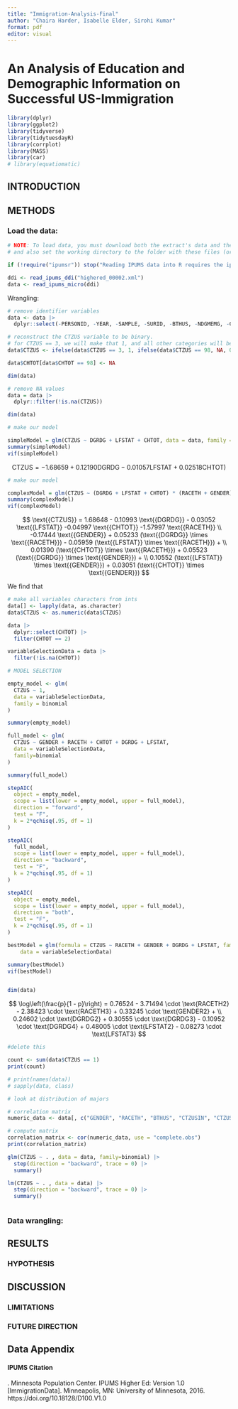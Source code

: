 ```yaml
---
title: "Immigration-Analysis-Final"
author: "Chaira Harder, Isabelle Elder, Sirohi Kumar"
format: pdf
editor: visual
---
```


# An Analysis of Education and Demographic Information on Successful US-Immigration

```r

library(dplyr)
library(ggplot2)
library(tidyverse)
library(tidytuesdayR)
library(corrplot)
library(MASS)
library(car)
# library(equatiomatic)

```

## INTRODUCTION

## METHODS

### Load the data:

```r
# NOTE: To load data, you must download both the extract's data and the DDI
# and also set the working directory to the folder with these files (or change the path below).

if (!require("ipumsr")) stop("Reading IPUMS data into R requires the ipumsr package. It can be installed using the following command: install.packages('ipumsr')")

ddi <- read_ipums_ddi("highered_00002.xml")
data <- read_ipums_micro(ddi)
```

Wrangling:
```r
# remove identifier variables
data <- data |>
  dplyr::select(-PERSONID, -YEAR, -SAMPLE, -SURID, -BTHUS, -NDGMEMG, -CTZUSIN)
```

```r
# reconstruct the CTZUS variable to be binary.
# for CTZUS == 3, we will make that 1, and all other categories will be 0
data$CTZUS <- ifelse(data$CTZUS == 3, 1, ifelse(data$CTZUS == 98, NA, 0))

data$CHTOT[data$CHTOT == 98] <- NA

dim(data)
```


```r
# remove NA values
data = data |>
  dplyr::filter(!is.na(CTZUS))

dim(data)
```


```r
# make our model

simpleModel = glm(CTZUS ~ DGRDG + LFSTAT + CHTOT, data = data, family = binomial)
summary(simpleModel)
vif(simpleModel)
```

$$
\text{{CTZUS}} = -1.68659 + 0.12190 \text{{DGRDG}} - 0.01057 \text{{LFSTAT}} + 0.02518 \text{{CHTOT}})
$$



```r
# make our model

complexModel = glm(CTZUS ~ (DGRDG + LFSTAT + CHTOT) * (RACETH + GENDER), data = data, family = binomial)
summary(complexModel)
vif(complexModel)
```

$$
\text{{CTZUS}} = 1.68648 - 0.10993 \text{{DGRDG}} - 0.03052 \text{{LFSTAT}} -0.04997 \text{{CHTOT}} -1.57997 \text{{RACETH}} \\ -0.17444 \text{{GENDER}} + 0.05233 (\text{{DGRDG}} \times \text{{RACETH}}) - 0.05959 (\text{{LFSTAT}} \times \text{{RACETH}}) + \\ 0.01390 (\text{{CHTOT}} \times \text{{RACETH}}) + 0.05523 (\text{{DGRDG}} \times \text{{GENDER}}) + \\ 0.10552 (\text{{LFSTAT}} \times \text{{GENDER}}) + 0.03051 (\text{{CHTOT}} \times \text{{GENDER}})
$$

We find that 




```r
# make all variables characters from ints
data[] <- lapply(data, as.character)
data$CTZUS <- as.numeric(data$CTZUS)
```


```r
data |>
  dplyr::select(CHTOT) |>
  filter(CHTOT == 2)
```


```r
variableSelectionData = data |>
  filter(!is.na(CHTOT))
```

```r
# MODEL SELECTION

empty_model <- glm(
  CTZUS ~ 1,
  data = variableSelectionData,
  family = binomial
)

summary(empty_model)
```

```r

full_model <- glm(
  CTZUS ~ GENDER + RACETH + CHTOT + DGRDG + LFSTAT,
  data = variableSelectionData,
  family=binomial
)

summary(full_model)
```

```r
stepAIC(
  object = empty_model,
  scope = list(lower = empty_model, upper = full_model),
  direction = "forward",
  test = "F",
  k = 2*qchisq(.95, df = 1)
)
```


```r
stepAIC(
  full_model,
  scope = list(lower = empty_model, upper = full_model),
  direction = "backward",
  test = "F",
  k = 2*qchisq(.95, df = 1)
)
```


```r
stepAIC(
  object = empty_model,
  scope = list(lower = empty_model, upper = full_model),
  direction = "both",
  test = "F",
  k = 2*qchisq(.95, df = 1)
)
```

```r
bestModel = glm(formula = CTZUS ~ RACETH + GENDER + DGRDG + LFSTAT, family = binomial, 
    data = variableSelectionData)

summary(bestModel)
vif(bestModel)


dim(data)
```


$$
\log\left(\frac{p}{1 - p}\right) = 0.76524 - 3.71494 \cdot \text{RACETH2} - 2.38423 \cdot \text{RACETH3} + 0.33245 \cdot \text{GENDER2} + \\ 0.24602 \cdot \text{DGRDG2} + 0.30555 \cdot \text{DGRDG3} - 0.10952 \cdot \text{DGRDG4} + 0.48005 \cdot \text{LFSTAT2} - 0.08273 \cdot \text{LFSTAT3}
$$

```r
#delete this

count <- sum(data$CTZUS == 1)
print(count)

# print(names(data))
# sapply(data, class)

# look at distribution of majors

# correlation matrix
numeric_data <- data[, c("GENDER", "RACETH", "BTHUS", "CTZUSIN", "CTZUS", "CHTOT", "DGRDG", "NDGMEMG", "LFSTAT")]

# compute matrix
correlation_matrix <- cor(numeric_data, use = "complete.obs") 
print(correlation_matrix)
```

```r
glm(CTZUS ~ . , data = data, family=binomial) |>
  step(direction = "backward", trace = 0) |>
  summary()
```

```r
lm(CTZUS ~ . , data = data) |>
  step(direction = "backward", trace = 0) |>
  summary()
```

```r

```

### Data wrangling:

## RESULTS

### HYPOTHESIS

## DISCUSSION

### LIMITATIONS

### FUTURE DIRECTION

## Data Appendix

#### IPUMS Citation

. Minnesota Population Center. IPUMS Higher Ed: Version 1.0 \[ImmigrationData\]. Minneapolis, MN: University of Minnesota, 2016. https://doi.org/10.18128/D100.V1.0
